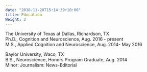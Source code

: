 ---
date: "2018-11-28T15:14:39+10:00"
title: Education
Weight: 2
---

The University of Texas at Dallas, Richardson, TX  
Ph.D., Cognition and Neuroscience, Aug. 2016 - present  
M.S., Applied Cognition and Neuroscience, Aug. 2014- May 2016

Baylor University, Waco, TX  
B.S., Neuroscience, Honors Program Graduate, Aug. 2014  
Minor: Journalism: News-Editorial
